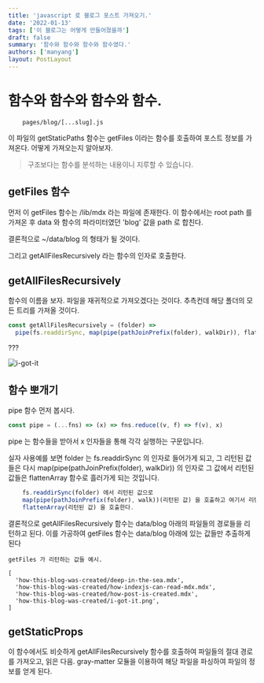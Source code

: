 ```yaml
---
title: 'javascript 로 블로그 포스트 가져오기.'
date: '2022-01-13'
tags: ['이 블로그는 어떻게 만들어졌을까']
draft: false
summary: '함수와 함수와 함수와 함수였다.'
authors: ['manyang']
layout: PostLayout
---
```


# 함수와 함수와 함수와 함수.

```
    pages/blog/[...slug].js
```

이 파일의 getStaticPaths 함수는 getFiles 이라는 함수를 호출하여 포스트 정보를 가져온다.
어떻게 가져오는지 알아보자.

> 구조보다는 함수를 분석하는 내용이니 지루할 수 있습니다.

## getFiles 함수

먼저 이 getFiles 함수는 /lib/mdx 라는 파일에 존재한다.
이 함수에서는 root path 를 가져온 후 data 와 함수의 파라미터였던 'blog' 값을 path 로 합친다.

결론적으로 ~/data/blog 의 형태가 될 것이다.

그리고 getAllFilesRecursively 라는 함수의 인자로 호출한다.

## getAllFilesRecursively

함수의 이름을 보자. 파일을 재귀적으로 가져오겠다는 것이다. 추측컨데 해당 폴더의 모든 트리를 가져올 것이다.

```javascript
const getAllFilesRecursively = (folder) =>
  pipe(fs.readdirSync, map(pipe(pathJoinPrefix(folder), walkDir)), flattenArray)(folder)
```

???

![i-got-it](/static/images/i-got-it.png)

## 함수 뽀개기

pipe 함수 먼저 봅시다.

```javascript
const pipe = (...fns) => (x) => fns.reduce((v, f) => f(v), x)
```

pipe 는 함수들을 받아서 x 인자들을 통해 각각 실행하는 구문입니다.

실자 사용예를 보면 folder 는 fs.readdirSync 의 인자로 들어가게 되고, 그 리턴된 값들은 다시 map(pipe(pathJoinPrefix(folder), walkDir)) 의 인자로 그 값에서 리턴된 값들은 flattenArray 함수로 흘러가게 되는 것입니다.

```javascript
    fs.readdirSync(folder) 에서 리턴된 값으로
    map(pipe(pathJoinPrefix(folder), walk))(리턴된 값) 을 호출하고 여기서 리턴된 값으로
    flattenArray(리턴된 값) 을 호출한다.
```

결론적으로 getAllFilesRecursively 함수는 data/blog 아래의 파일들의 경로들을 리턴하고 된다.
이를 가공하여 getFiles 함수는 data/blog 아래에 있는 값들만 추출하게 된다

```
getFiles 가 리턴하는 값들 예시.

[
  'how-this-blog-was-created/deep-in-the-sea.mdx',
  'how-this-blog-was-created/how-indexjs-can-read-mdx.mdx',
  'how-this-blog-was-created/how-post-is-created.mdx',
  'how-this-blog-was-created/i-got-it.png',
]
```

## getStaticProps

이 함수에서도 비슷하게 getAllFilesRecursively 함수를 호출하여 파일들의 절대 경로를 가져오고, 읽은 다음.
gray-matter 모듈을 이용하여 해당 파일을 파싱하여 파일의 정보를 얻게 된다.
